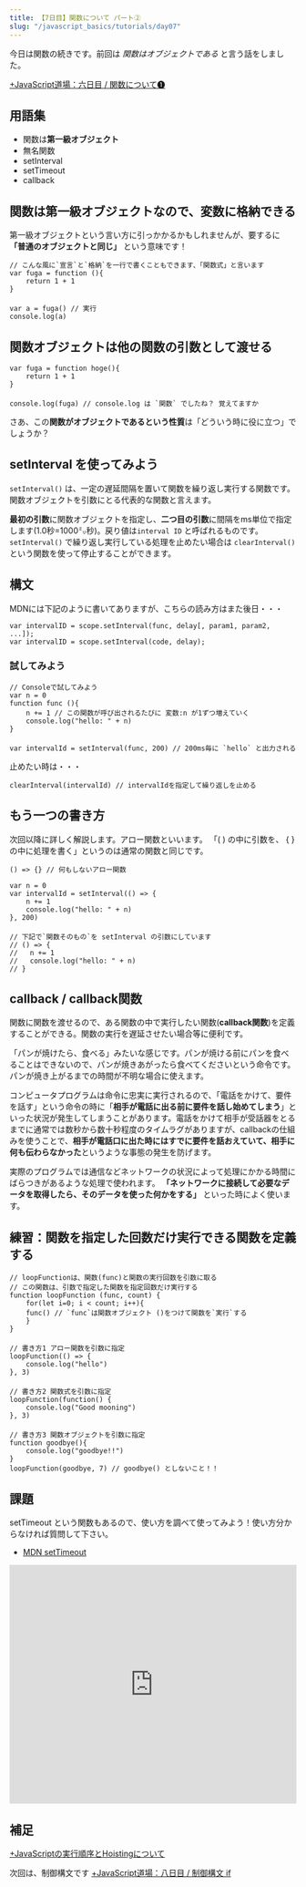 ```yaml
---
title: 【7日目】関数について パート②
slug: "/javascript_basics/tutorials/day07"
---
```


今日は関数の続きです。前回は _関数はオブジェクトである_ と言う話をしました。

[+JavaScript道場：六日目 / 関数について❶ ](/tutorials/6th_day)

## 用語集
- 関数は**第一級オブジェクト**
- 無名関数
- setInterval
- setTimeout
- callback

## 関数は第一級オブジェクトなので、変数に格納できる
第一級オブジェクトという言い方に引っかかるかもしれませんが、要するに **「普通のオブジェクトと同じ」** という意味です！

```
// こんな風に`宣言`と`格納`を一行で書くこともできます、「関数式」と言います
var fuga = function (){
    return 1 + 1
}
　
var a = fuga() // 実行
console.log(a)
```

## 関数オブジェクトは他の関数の引数として渡せる

```
var fuga = function hoge(){
    return 1 + 1
}
　　
console.log(fuga) // console.log は `関数` でしたね？ 覚えてますか
```

さあ、この**関数がオブジェクトであるという性質**は「どういう時に役に立つ」でしょうか？

## **setInterval** を使ってみよう

`setInterval()` は、一定の遅延間隔を置いて関数を繰り返し実行する関数です。関数オブジェクトを引数にとる代表的な関数と言えます。

**最初の引数**に関数オブジェクトを指定し、**二つ目の引数**に間隔をms単位で指定します(1.0秒=1000㍉秒)。戻り値は`interval ID` と呼ばれるものです。
`setInterval()` で繰り返し実行している処理を止めたい場合は  `clearInterval()` という関数を使って停止することができます。

## 構文

MDNには下記のように書いてありますが、こちらの読み方はまた後日・・・

```
var intervalID = scope.setInterval(func, delay[, param1, param2, ...]);
var intervalID = scope.setInterval(code, delay);
```

### 試してみよう

```
// Consoleで試してみよう
var n = 0
function func (){
    n += 1 // この関数が呼び出されるたびに 変数:n が1ずつ増えていく
    console.log("hello: " + n)
}
　
var intervalId = setInterval(func, 200) // 200ms毎に `hello` と出力される
```

止めたい時は・・・

```
clearInterval(intervalId) // intervalIdを指定して繰り返しを止める
```

## もう一つの書き方

次回以降に詳しく解説します。アロー関数といいます。
「( ) の中に引数を、 { } の中に処理を書く」というのは通常の関数と同じです。

`() => {} // 何もしないアロー関数`

```
var n = 0
var intervalId = setInterval(() => {
    n += 1
    console.log("hello: " + n)
}, 200)
　
// 下記で`関数そのもの`を setInterval の引数にしています
// () => {
//   n += 1
//   console.log("hello: " + n)
// }
```

## callback / callback関数

関数に関数を渡せるので、ある関数の中で実行したい関数(**callback関数**)を定義することができる。関数の実行を遅延させたい場合等に便利です。

「パンが焼けたら、食べる」みたいな感じです。パンが焼ける前にパンを食べることはできないので、パンが焼きあがったら食べてくださいという命令です。パンが焼き上がるまでの時間が不明な場合に使えます。

コンピュータプログラムは命令に忠実に実行されるので、「電話をかけて、要件を話す」という命令の時に「**相手が電話に出る前に要件を話し始めてしまう**」といった状況が発生してしまうことがあります。電話をかけて相手が受話器をとるまでに通常では数秒から数十秒程度のタイムラグがありますが、callbackの仕組みを使うことで、**相手が電話口に出た時にはすでに要件を話おえていて、相手に何も伝わらなかった**というような事態の発生を防げます。

実際のプログラムでは通信などネットワークの状況によって処理にかかる時間にばらつきがあるような処理で使われます。 **「ネットワークに接続して必要なデータを取得したら、そのデータを使った何かをする」** といった時によく使います。

## 練習：関数を指定した回数だけ実行できる関数を定義する

```
// loopFunctionは、関数(func)と関数の実行回数を引数に取る
// この関数は、引数で指定した関数を指定回数だけ実行する
function loopFunction (func, count) {
    for(let i=0; i < count; i++){
    func() // `func`は関数オブジェクト ()をつけて関数を`実行`する
    }
}
　
// 書き方1 アロー関数を引数に指定
loopFunction(() => {
    console.log("hello")
}, 3)
　
// 書き方2 関数式を引数に指定
loopFunction(function() {
    console.log("Good mooning")
}, 3)
　
// 書き方3 関数オブジェクトを引数に指定
function goodbye(){
    console.log("goodbye!!")
}
loopFunction(goodbye, 7) // goodbye() としないこと！！
```

## 課題
setTimeout という関数もあるので、使い方を調べて使ってみよう！使い方分からなければ質問して下さい。
- [MDN setTimeout](https://developer.mozilla.org/en-US/docs/Web/API/WindowOrWorkerGlobalScope/setTimeout)

<iframe width="100%" height="419" src="https://www.youtube.com/embed/oA7AEYBbya8" frameborder="0" allow="accelerometer; autoplay; encrypted-media; gyroscope; picture-in-picture" allowfullscreen></iframe>

## 補足

[+JavaScriptの実行順序とHoistingについて](/extras/hoisting)

次回は、制御構文です
[+JavaScript道場：八日目 / 制御構文 if](/tutorials/8th_day)
